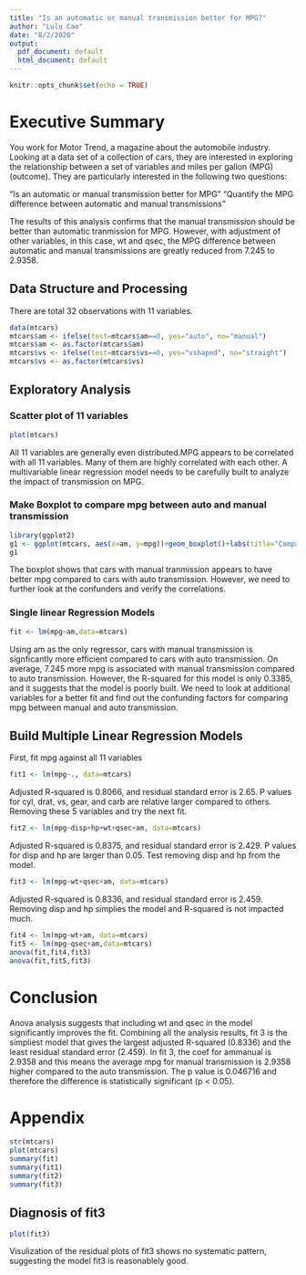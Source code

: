 ```yaml
---
title: "Is an automatic or manual transmission better for MPG?"
author: "Lulu Cao"
date: "8/2/2020"
output:
  pdf_document: default
  html_document: default
---
```


```r
knitr::opts_chunk$set(echo = TRUE)
```

# Executive Summary
You work for Motor Trend, a magazine about the automobile industry. Looking at a data set of a collection of cars, they are interested in exploring the relationship between a set of variables and miles per gallon (MPG) (outcome). They are particularly interested in the following two questions:

“Is an automatic or manual transmission better for MPG”
"Quantify the MPG difference between automatic and manual transmissions"

The results of this analysis confirms that the manual transmission should be better than automatic tranmission for MPG. However, with adjustment of other variables, in this case, wt and qsec, the MPG difference between automatic and manual transmissions are greatly reduced from 7.245 to 2.9358. 

## Data Structure and Processing

There are total 32 observations with 11 variables.
```r
data(mtcars)
mtcars$am <- ifelse(test=mtcars$am==0, yes="auto", no="manual")
mtcars$am <- as.factor(mtcars$am)
mtcars$vs <- ifelse(test=mtcars$vs==0, yes="vshaped", no="straight")
mtcars$vs <- as.factor(mtcars$vs)
```

## Exploratory Analysis

### Scatter plot of 11 variables
```r
plot(mtcars)
```

All 11 variables are generally even distributed.MPG appears to be correlated with all 11 variables. Many of them are highly correlated with each other. A multivariable linear regression model needs to be carefully built to analyze the impact of transmission on MPG. 

### Make Boxplot to compare mpg between auto and manual transmission
```r
library(ggplot2)
g1 <- ggplot(mtcars, aes(x=am, y=mpg))+geom_boxplot()+labs(title="Comparison of MPG by type of Transmission")
g1
```

The boxplot shows that cars with manual tranmission appears to have better mpg compared to cars with auto transmission. However, we need to further look at the confunders and verify the correlations.

### Single linear Regression Models
```r
fit <- lm(mpg~am,data=mtcars)
```

Using am as the only regressor, cars with manual transmission is signficantly more efficient compared to cars with auto transmission. On average, 7.245 more mpg is associated with manual transmission compared to auto transmission. However, the R-squared for this model is only 0.3385, and it suggests that the model is poorly built. We need to look at additional variables for a better fit and find out the confunding factors for comparing mpg between manual and auto transmission. 

## Build Multiple Linear Regression Models

First, fit mpg against all 11 variables
```r
fit1 <- lm(mpg~., data=mtcars)
```

Adjusted R-squared is 0.8066, and residual standard error is 2.65. 
P values for cyl, drat, vs, gear, and carb are relative larger compared to others. Removing these 5 variables and try the next fit. 

```r
fit2 <- lm(mpg~disp+hp+wt+qsec+am, data=mtcars)
```

Adjusted R-squared is 0.8375, and residual standard error is 2.429. 
P values for disp and hp are larger than 0.05. Test removing disp and hp from the model. 

```r
fit3 <- lm(mpg~wt+qsec+am, data=mtcars)
```

Adjusted R-squared is 0.8336, and residual standard error is 2.459. Removing disp and hp simplies the model and R-squared is not impacted much. 

```r
fit4 <- lm(mpg~wt+am, data=mtcars)
fit5 <- lm(mpg~qsec+am,data=mtcars)
anova(fit,fit4,fit3)
anova(fit,fit5,fit3)
```

# Conclusion
Anova analysis suggests that including wt and qsec in the model significantly improves the fit. Combining all the analysis results, fit 3 is the simpliest model that gives the largest adjusted R-squared (0.8336) and the least residual standard error (2.459). In fit 3, the coef for ammanual is 2.9358 and this means the average mpg for manual transmission is 2.9358 higher compared to the auto transmission. The p value is 0.046716 and therefore the difference is statistically significant (p < 0.05). 

# Appendix

```r
str(mtcars)
plot(mtcars)
summary(fit)
summary(fit1)
summary(fit2)
summary(fit3)
```

## Diagnosis of fit3

```r
plot(fit3)
```

Visulization of the residual plots of fit3 shows no systematic pattern, suggesting the model fit3 is reasonablely good.  